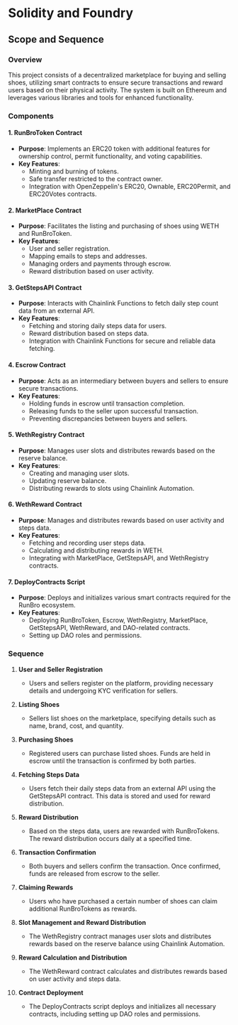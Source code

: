 # Solidity and Foundry


## Scope and Sequence

### Overview
This project consists of a decentralized marketplace for buying and selling shoes, utilizing smart contracts to ensure secure transactions and reward users based on their physical activity. The system is built on Ethereum and leverages various libraries and tools for enhanced functionality.

### Components

#### 1. **RunBroToken Contract**
- **Purpose**: Implements an ERC20 token with additional features for ownership control, permit functionality, and voting capabilities.
- **Key Features**:
  - Minting and burning of tokens.
  - Safe transfer restricted to the contract owner.
  - Integration with OpenZeppelin's ERC20, Ownable, ERC20Permit, and ERC20Votes contracts.

#### 2. **MarketPlace Contract**
- **Purpose**: Facilitates the listing and purchasing of shoes using WETH and RunBroToken.
- **Key Features**:
  - User and seller registration.
  - Mapping emails to steps and addresses.
  - Managing orders and payments through escrow.
  - Reward distribution based on user activity.

#### 3. **GetStepsAPI Contract**
- **Purpose**: Interacts with Chainlink Functions to fetch daily step count data from an external API.
- **Key Features**:
  - Fetching and storing daily steps data for users.
  - Reward distribution based on steps data.
  - Integration with Chainlink Functions for secure and reliable data fetching.

#### 4. **Escrow Contract**
- **Purpose**: Acts as an intermediary between buyers and sellers to ensure secure transactions.
- **Key Features**:
  - Holding funds in escrow until transaction completion.
  - Releasing funds to the seller upon successful transaction.
  - Preventing discrepancies between buyers and sellers.

#### 5. **WethRegistry Contract**
- **Purpose**: Manages user slots and distributes rewards based on the reserve balance.
- **Key Features**:
  - Creating and managing user slots.
  - Updating reserve balance.
  - Distributing rewards to slots using Chainlink Automation.

#### 6. **WethReward Contract**
- **Purpose**: Manages and distributes rewards based on user activity and steps data.
- **Key Features**:
  - Fetching and recording user steps data.
  - Calculating and distributing rewards in WETH.
  - Integrating with MarketPlace, GetStepsAPI, and WethRegistry contracts.

#### 7. **DeployContracts Script**
- **Purpose**: Deploys and initializes various smart contracts required for the RunBro ecosystem.
- **Key Features**:
  - Deploying RunBroToken, Escrow, WethRegistry, MarketPlace, GetStepsAPI, WethReward, and DAO-related contracts.
  - Setting up DAO roles and permissions.

### Sequence

1. **User and Seller Registration**
   - Users and sellers register on the platform, providing necessary details and undergoing KYC verification for sellers.

2. **Listing Shoes**
   - Sellers list shoes on the marketplace, specifying details such as name, brand, cost, and quantity.

3. **Purchasing Shoes**
   - Registered users can purchase listed shoes. Funds are held in escrow until the transaction is confirmed by both parties.

4. **Fetching Steps Data**
   - Users fetch their daily steps data from an external API using the GetStepsAPI contract. This data is stored and used for reward distribution.

5. **Reward Distribution**
   - Based on the steps data, users are rewarded with RunBroTokens. The reward distribution occurs daily at a specified time.

6. **Transaction Confirmation**
   - Both buyers and sellers confirm the transaction. Once confirmed, funds are released from escrow to the seller.

7. **Claiming Rewards**
   - Users who have purchased a certain number of shoes can claim additional RunBroTokens as rewards.

8. **Slot Management and Reward Distribution**
   - The WethRegistry contract manages user slots and distributes rewards based on the reserve balance using Chainlink Automation.

9. **Reward Calculation and Distribution**
   - The WethReward contract calculates and distributes rewards based on user activity and steps data.

10. **Contract Deployment**
    - The DeployContracts script deploys and initializes all necessary contracts, including setting up DAO roles and permissions.









